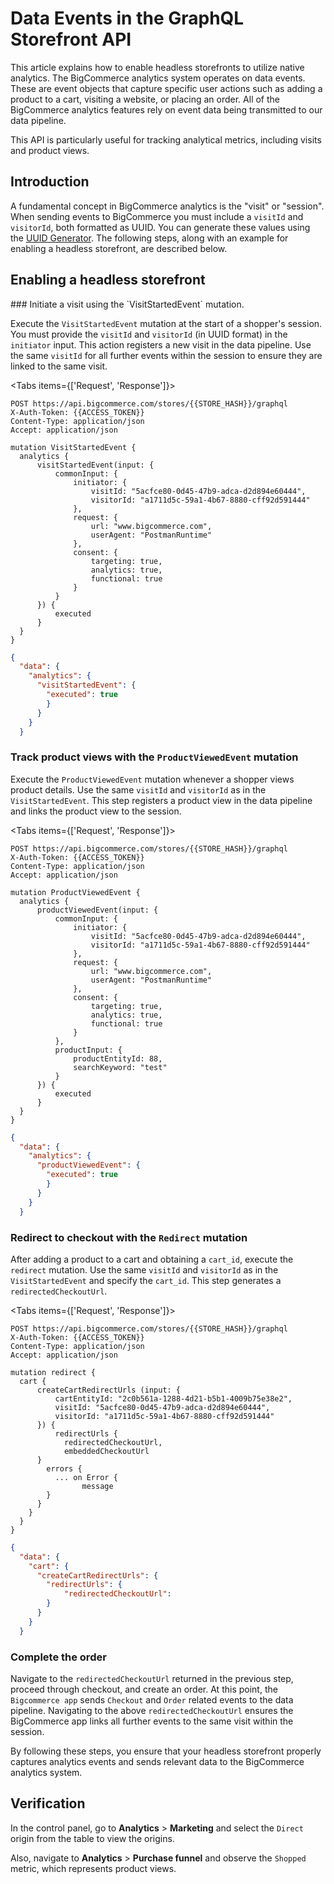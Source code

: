 # Data Events in the GraphQL Storefront API

This article explains how to enable headless storefronts to utilize native analytics. The BigCommerce analytics system operates on data events. These are event objects that capture specific user actions such as adding a product to a cart, visiting a website, or placing an order. All of the BigCommerce analytics features rely on event data being transmitted to our data pipeline.

This API is particularly useful for tracking analytical metrics, including visits and product views.

## Introduction

A fundamental concept in BigCommerce analytics is the "visit" or "session". When sending events to BigCommerce you must include a `visitId` and `visitorId`, both formatted as UUID. You can generate these values using the [UUID Generator](https://www.uuidgenerator.net/version4). The following steps, along with an example for enabling a headless storefront, are described below.

## Enabling a headless storefront

<Steps> 
### Initiate a visit using the `VisitStartedEvent` mutation.

Execute the `VisitStartedEvent` mutation at the start of a shopper's session. You must provide the `visitId` and `visitorId` (in UUID format) in the `initiator` input. This action registers a new visit in the data pipeline. Use the same `visitId` for all further events within the session to ensure they are linked to the same visit.

<Tabs items={['Request', 'Response']}>
  <Tab>

  ```http filename="Example query: VisitStartedEvent" showLineNumbers copy
  POST https://api.bigcommerce.com/stores/{{STORE_HASH}}/graphql
  X-Auth-Token: {{ACCESS_TOKEN}}
  Content-Type: application/json
  Accept: application/json

  mutation VisitStartedEvent {
    analytics {
        visitStartedEvent(input: {
            commonInput: {
                initiator: {
                    visitId: "5acfce80-0d45-47b9-adca-d2d894e60444",
                    visitorId: "a1711d5c-59a1-4b67-8880-cff92d591444"
                },
                request: {
                    url: "www.bigcommerce.com",
                    userAgent: "PostmanRuntime"
                },
                consent: {
                    targeting: true,
                    analytics: true,
                    functional: true
                }
            }
        }) {
            executed
        }
    }
}
  ```
  </Tab>
  <Tab>

  ```json filename="Example query: Get data layer enabled flag" showLineNumbers copy
  {
    "data": {
      "analytics": {
        "visitStartedEvent": {
          "executed": true
          }
        }
      }
    }
  ```
  </Tab>
</Tabs>


### Track product views with the `ProductViewedEvent` mutation

Execute the `ProductViewedEvent` mutation whenever a shopper views product details. Use the same `visitId` and `visitorId` as in the `VisitStartedEvent`. This step registers a product view in the data pipeline and links the product view to the session.

<Tabs items={['Request', 'Response']}>
  <Tab>

  ```http filename="Example query: ProductViewedEvent" showLineNumbers copy
  POST https://api.bigcommerce.com/stores/{{STORE_HASH}}/graphql
  X-Auth-Token: {{ACCESS_TOKEN}}
  Content-Type: application/json
  Accept: application/json

  mutation ProductViewedEvent {
    analytics {
        productViewedEvent(input: {
            commonInput: {
                initiator: {
                    visitId: "5acfce80-0d45-47b9-adca-d2d894e60444",
                    visitorId: "a1711d5c-59a1-4b67-8880-cff92d591444"
                },
                request: {
                    url: "www.bigcommerce.com",
                    userAgent: "PostmanRuntime"
                },
                consent: {
                    targeting: true,
                    analytics: true,
                    functional: true
                }
            },
            productInput: {
                productEntityId: 88,
                searchKeyword: "test"
            }
        }) {
            executed
        }
    }
}
  ```
  </Tab>
  <Tab>

  ```json filename="Example query: ProductViewedEvent" showLineNumbers copy
  {
    "data": {
      "analytics": {
        "productViewedEvent": {
          "executed": true
          }
        }
      }
    }
  ```
  </Tab>
</Tabs>

### Redirect to checkout with the `Redirect` mutation

After adding a product to a cart and obtaining a `cart_id`, execute the `redirect` mutation. Use the same `visitId` and `visitorId` as in the `VisitStartedEvent` and specify the `cart_id`. This step generates a `redirectedCheckoutUrl`. 

<Tabs items={['Request', 'Response']}>
  <Tab>

  ```http filename="Example query: Redirect" showLineNumbers copy
  POST https://api.bigcommerce.com/stores/{{STORE_HASH}}/graphql
  X-Auth-Token: {{ACCESS_TOKEN}}
  Content-Type: application/json
  Accept: application/json

  mutation redirect {
    cart {
        createCartRedirectUrls (input: {
            cartEntityId: "2c0b561a-1288-4d21-b5b1-4009b75e38e2",
            visitId: "5acfce80-0d45-47b9-adca-d2d894e60444",
            visitorId: "a1711d5c-59a1-4b67-8880-cff92d591444"
        }) {
            redirectUrls {
              redirectedCheckoutUrl,
              embeddedCheckoutUrl
        }
          errors {
            ... on Error {
                  message
          }
        }
      }
    }
}
 ```
  </Tab>
  <Tab>

  ```json filename="Example query: Redirect" showLineNumbers copy
  {
    "data": {
      "cart": {
        "createCartRedirectUrls": {
          "redirectUrls": {
              "redirectedCheckoutUrl": 
          }
        }
      }
    }
  ```
  </Tab>
</Tabs>

### Complete the order

Navigate to the `redirectedCheckoutUrl` returned in the previous step, proceed through checkout, and create an order. At this point, the `Bigcommerce app` sends `Checkout` and `Order` related events to the data pipeline. Navigating to the above `redirectedCheckoutUrl` ensures the BigCommerce app links all further events to the same visit within the session.
</Steps>

By following these steps, you ensure that your headless storefront properly captures analytics events and sends relevant data to the BigCommerce analytics system.

## Verification

In the control panel, go to **Analytics** > **Marketing** and select the `Direct` origin from the table to view the origins.

Also, navigate to **Analytics** > **Purchase funnel** and observe the `Shopped` metric, which represents product views.
